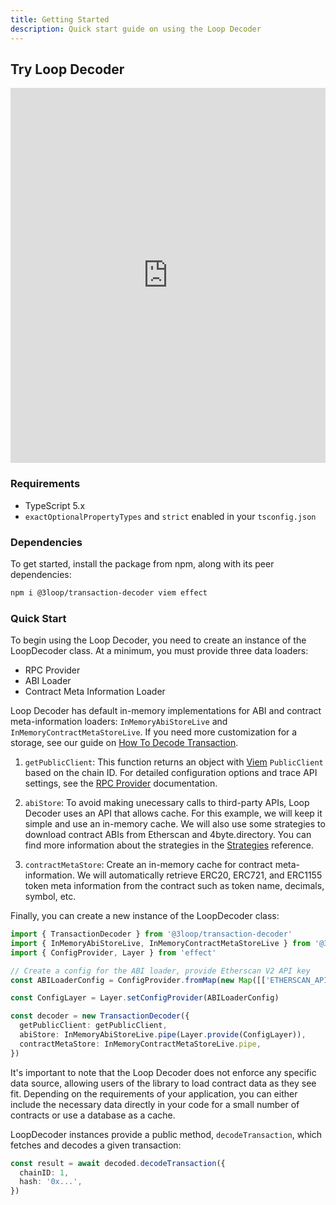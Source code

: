 ```yaml
---
title: Getting Started
description: Quick start guide on using the Loop Decoder
---
```



## Try Loop Decoder

<div style="height: 600px;">
  <iframe
    style="width: 100%; height: 100%; border: 0;"
    src="https://stackblitz.com/edit/vitejs-vite-hpenle?embed=1&file=src%2FApp.tsx"
  ></iframe>
</div>

### Requirements

- TypeScript 5.x
- `exactOptionalPropertyTypes` and `strict` enabled in your `tsconfig.json`

### Dependencies

To get started, install the package from npm, along with its peer dependencies:

```sh
npm i @3loop/transaction-decoder viem effect
```

### Quick Start

To begin using the Loop Decoder, you need to create an instance of the LoopDecoder class. At a minimum, you must provide three data loaders:

- RPC Provider
- ABI Loader
- Contract Meta Information Loader

Loop Decoder has default in-memory implementations for ABI and contract meta-information loaders: `InMemoryAbiStoreLive` and `InMemoryContractMetaStoreLive`. If you need more customization for a storage, see our guide on [How To Decode Transaction](/guides/decode-transaction/).

1. `getPublicClient`: This function returns an object with [Viem](https://viem.sh/) `PublicClient` based on the chain ID. For detailed configuration options and trace API settings, see the [RPC Provider](/reference/rpc-provider/) documentation.

<RpcProvider />

2. `abiStore`: To avoid making unecessary calls to third-party APIs, Loop Decoder uses an API that allows cache. For this example, we will keep it simple and use an in-memory cache.
   We will also use some strategies to download contract ABIs from Etherscan and 4byte.directory. You can find more information about the strategies in the [Strategies](/reference/data-loaders/) reference.

3. `contractMetaStore`: Create an in-memory cache for contract meta-information. We will automatically retrieve ERC20, ERC721, and ERC1155 token meta information from the contract such as token name, decimals, symbol, etc.

Finally, you can create a new instance of the LoopDecoder class:

```ts
import { TransactionDecoder } from '@3loop/transaction-decoder'
import { InMemoryAbiStoreLive, InMemoryContractMetaStoreLive } from '@3loop/transaction-decoder/in-memory'
import { ConfigProvider, Layer } from 'effect'

// Create a config for the ABI loader, provide Etherscan V2 API key
const ABILoaderConfig = ConfigProvider.fromMap(new Map([['ETHERSCAN_API_KEY', 'YourApiKeyToken']]))

const ConfigLayer = Layer.setConfigProvider(ABILoaderConfig)

const decoder = new TransactionDecoder({
  getPublicClient: getPublicClient,
  abiStore: InMemoryAbiStoreLive.pipe(Layer.provide(ConfigLayer)),
  contractMetaStore: InMemoryContractMetaStoreLive.pipe,
})
```

It's important to note that the Loop Decoder does not enforce any specific data source, allowing users of the library to load contract data as they see fit. Depending on the requirements of your application, you can either include the necessary data directly in your code for a small number of contracts or use a database as a cache.

LoopDecoder instances provide a public method, `decodeTransaction`, which fetches and decodes a given transaction:

```ts
const result = await decoded.decodeTransaction({
  chainID: 1,
  hash: '0x...',
})
```
